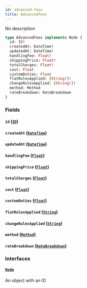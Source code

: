 ```yaml
---
id: advanced-fees
title: AdvancedFees
---
```


No description

```graphql
type AdvancedFees implements Node {
  id: ID!
  createdAt: DateTime!
  updatedAt: DateTime!
  handlingFee: Float!
  shippingPrice: Float!
  totalCharges: Float!
  cost: Float
  customDuties: Float
  flatRulesApplied: [String!]!
  changeRulesApplied: [String!]!
  method: Method
  rateBreakdown: RateBreakdown
}
```

### Fields

#### `id` ([`ID`](../../rate-manager-service/scalars/id))

#### `createdAt` ([`DateTime`](../../rate-manager-service/scalars/date-time))

#### `updatedAt` ([`DateTime`](../../rate-manager-service/scalars/date-time))

#### `handlingFee` ([`Float`](../../rate-manager-service/scalars/float))

#### `shippingPrice` ([`Float`](../../rate-manager-service/scalars/float))

#### `totalCharges` ([`Float`](../../rate-manager-service/scalars/float))

#### `cost` ([`Float`](../../rate-manager-service/scalars/float))

#### `customDuties` ([`Float`](../../rate-manager-service/scalars/float))

#### `flatRulesApplied` ([`String`](../../rate-manager-service/scalars/string))

#### `changeRulesApplied` ([`String`](../../rate-manager-service/scalars/string))

#### `method` ([`Method`](../../rate-manager-service/objects/method))

#### `rateBreakdown` ([`RateBreakdown`](../../rate-manager-service/objects/rate-breakdown))

### Interfaces

#### [`Node`](../../rate-manager-service/interfaces/node)

An object with an ID
